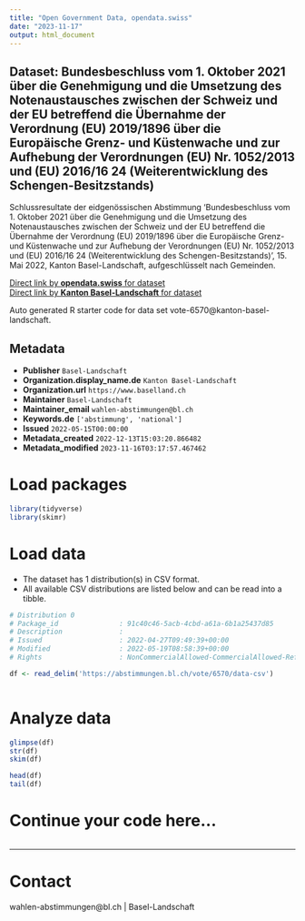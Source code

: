 ```yaml
---
title: "Open Government Data, opendata.swiss"
date: "2023-11-17"
output: html_document
---
```


## Dataset: Bundesbeschluss vom 1. Oktober 2021 über die Genehmigung und die Umsetzung des Notenaustausches zwischen der Schweiz und der EU betreffend die Übernahme der Verordnung (EU) 2019/1896 über die Europäische Grenz- und Küstenwache und zur Aufhebung der Verordnungen (EU) Nr. 1052/2013 und (EU) 2016/16 24 (Weiterentwicklung des Schengen-Besitzstands)

Schlussresultate der eidgenössischen Abstimmung 'Bundesbeschluss vom 1. Oktober 2021 über die Genehmigung und die Umsetzung des Notenaustausches zwischen der Schweiz und der EU betreffend die Übernahme der Verordnung (EU) 2019/1896 über die Europäische Grenz- und Küstenwache und zur Aufhebung der Verordnungen (EU) Nr. 1052/2013 und (EU) 2016/16 24 (Weiterentwicklung des Schengen-Besitzstands)', 15. Mai 2022, Kanton Basel-Landschaft, aufgeschlüsselt nach Gemeinden.

[Direct link by **opendata.swiss** for dataset](https://opendata.swiss/de/dataset/bundesbeschluss-vom-1-oktober-2021-uber-die-genehmigung-und-die-umsetzung-des-notenaustausches-)<br>
[Direct link by **Kanton Basel-Landschaft** for dataset](https://abstimmungen.bl.ch/vote/6570/data)

Auto generated R starter code for data set vote-6570@kanton-basel-landschaft.

## Metadata

- **Publisher** `Basel-Landschaft`
- **Organization.display_name.de** `Kanton Basel-Landschaft`
- **Organization.url** `https://www.baselland.ch`
- **Maintainer** `Basel-Landschaft`
- **Maintainer_email** `wahlen-abstimmungen@bl.ch`
- **Keywords.de** `['abstimmung', 'national']`
- **Issued** `2022-05-15T00:00:00`
- **Metadata_created** `2022-12-13T15:03:20.866482`
- **Metadata_modified** `2023-11-16T03:17:57.467462`


# Load packages

```r

library(tidyverse)
library(skimr)

```

# Load data

-   The dataset has 1 distribution(s) in CSV format.
-   All available CSV distributions are listed below and can be read into a tibble.

```r

# Distribution 0
# Package_id               : 91c40c46-5acb-4cbd-a61a-6b1a25437d85
# Description              : 
# Issued                   : 2022-04-27T09:49:39+00:00
# Modified                 : 2022-05-19T08:58:39+00:00
# Rights                   : NonCommercialAllowed-CommercialAllowed-ReferenceRequired

df <- read_delim('https://abstimmungen.bl.ch/vote/6570/data-csv')



```

# Analyze data

```r

glimpse(df)
str(df)
skim(df)

head(df)
tail(df)

```

# Continue your code here...

```r

```

------------------------------------------------------------------------

# Contact

wahlen-abstimmungen@bl.ch | Basel-Landschaft
